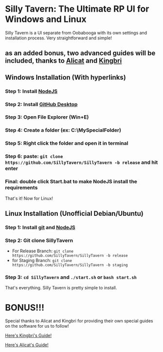 # Silly Tavern: The Ultimate RP UI for Windows and Linux

Silly Tavern is a UI separate from Oobabooga with its own settings and installation process. Very straightforward and simple!
## **as an added bonus, two advanced guides will be included, thanks to [Alicat](https://huggingface.co/AliCat2) and [Kingbri](https://huggingface.co/kingbri)**

## Windows Installation (With hyperlinks)

### Step 1: Install [NodeJS](https://nodejs.org/en)

### Step 2: Install [GitHub Desktop](https://central.github.com/deployments/desktop/desktop/latest/win32)

### Step 3: Open File Explorer (Win+E)

### Step 4: Create a folder (ex: C:\MySpecialFolder)

### Step 5: Right click the folder and open it in terminal

### Step 6: paste: `git clone https://github.com/SillyTavern/SillyTavern -b release` and hit enter

### Final: double click Start.bat to make NodeJS install the requirements

That's it! Now for Linux!

## Linux Installation (Unofficial Debian/Ubuntu)

### Step 1: Install [git](https://git-scm.com/download/linux) and [NodeJS](https://nodejs.org/en)

### Step 2: Git clone SillyTavern

- For Release Branch: `git clone https://github.com/SillyTavern/SillyTavern -b release`
- for Staging Branch: `git clone https://github.com/SillyTavern/SillyTavern -b staging`

### Step 3: `cd SillyTavern` and `./start.sh` or `bash start.sh`

That's everything. Silly Tavern is pretty simple to install.

# **BONUS**!!! 

Special thanks to Alicat and Kingbri for providing their own special guides on the software for us to follow!

[Here's Kingbri's Guide!](https://rentry.co/kingbri-chara-guide)

[Here's Alicat's Guide!](https://rentry.co/alichat)